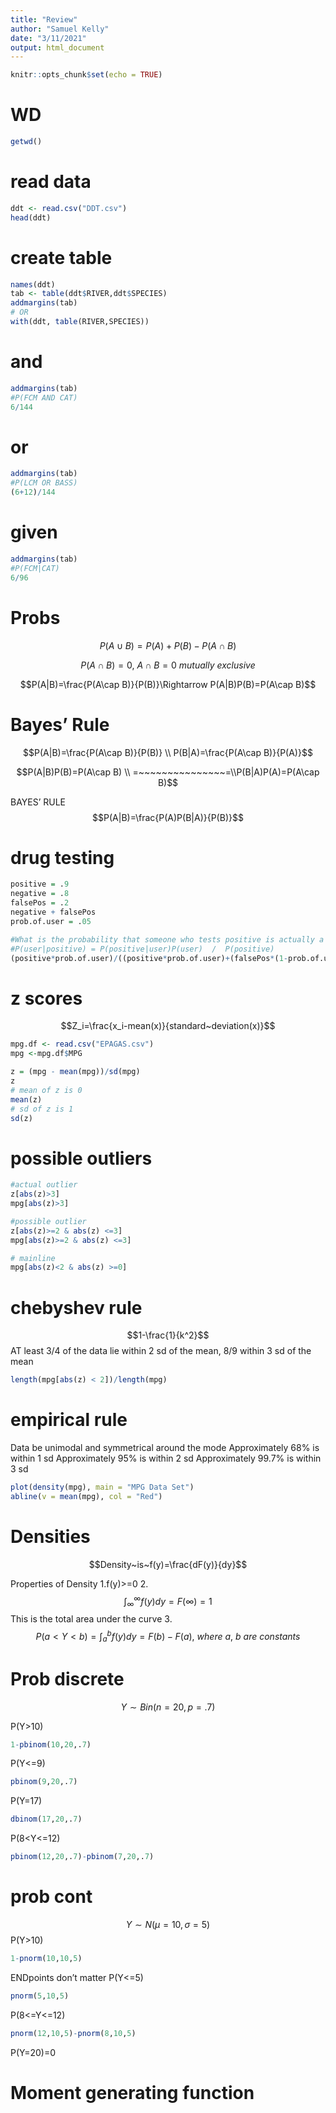 ```yaml
---
title: "Review"
author: "Samuel Kelly"
date: "3/11/2021"
output: html_document
---
```


```r
knitr::opts_chunk$set(echo = TRUE)
```

# WD
```r
getwd()
```

# read data

```r
ddt <- read.csv("DDT.csv")
head(ddt)
```

# create table

```r
names(ddt)
tab <- table(ddt$RIVER,ddt$SPECIES)
addmargins(tab)
# OR
with(ddt, table(RIVER,SPECIES))
```

# and

```r
addmargins(tab)
#P(FCM AND CAT)
6/144
```
# or
```r
addmargins(tab)
#P(LCM OR BASS)
(6+12)/144
```

# given

```r
addmargins(tab)
#P(FCM|CAT)
6/96
```

# Probs

$$P(A\cup B)=P(A)+P(B)-P(A\cap B)$$

$$P(A\cap B) = 0,~ A\cap B=0 ~ mutually ~exclusive$$

$$P(A|B)=\frac{P(A\cap B)}{P(B)}\Rightarrow P(A|B)P(B)=P(A\cap B)$$

# Bayes' Rule

$$P(A|B)=\frac{P(A\cap B)}{P(B)} \\ P(B|A)=\frac{P(A\cap B)}{P(A)}$$

$$P(A|B)P(B)=P(A\cap B) \\ =~~~~~~~~~~~~~~~=\\P(B|A)P(A)=P(A\cap B)$$

BAYES' RULE
$$P(A|B)=\frac{P(A)P(B|A)}{P(B)}$$

# drug testing

```r
positive = .9
negative = .8
falsePos = .2
negative + falsePos
prob.of.user = .05

#What is the probability that someone who tests positive is actually a cannabis user
#P(user|positive) = P(positive|user)P(user)  /  P(positive)
(positive*prob.of.user)/((positive*prob.of.user)+(falsePos*(1-prob.of.user)))
```

# z scores
$$Z_i=\frac{x_i-mean(x)}{standard~deviation(x)}$$
```r
mpg.df <- read.csv("EPAGAS.csv")
mpg <-mpg.df$MPG

z = (mpg - mean(mpg))/sd(mpg)
z
# mean of z is 0
mean(z)
# sd of z is 1
sd(z)
```

# possible outliers

```r
#actual outlier
z[abs(z)>3]
mpg[abs(z)>3]

#possible outlier
z[abs(z)>=2 & abs(z) <=3]
mpg[abs(z)>=2 & abs(z) <=3]

# mainline
mpg[abs(z)<2 & abs(z) >=0]
```

# chebyshev rule

$$1-\frac{1}{k^2}$$
AT least 3/4 of the data lie within 2 sd of the mean, 8/9 within 3 sd of the mean
```r
length(mpg[abs(z) < 2])/length(mpg)
```


# empirical rule
Data be unimodal and symmetrical around the mode
Approximately 68% is within 1 sd
Approximately 95% is within 2 sd
Approximately 99.7% is within 3 sd
```r
plot(density(mpg), main = "MPG Data Set")
abline(v = mean(mpg), col = "Red")
```

# Densities

$$Density~is~f(y)=\frac{dF(y)}{dy}$$

Properties of Density
1.f(y)>=0
2.$$\int_{\infty}^{\infty}f(y)dy=F(\infty)=1$$ This is the total area under the curve
3.$$P(a<Y<b)=\int_{a}^{b}f(y)dy=F(b)-F(a), ~where ~a,~b ~are~ constants$$


# Prob discrete

$$Y\sim Bin(n=20,p=.7)$$

P(Y>10)
```r
1-pbinom(10,20,.7)
```

P(Y<=9)
```r
pbinom(9,20,.7)
```

P(Y=17)
```r
dbinom(17,20,.7)
```

P(8<Y<=12)

```r
pbinom(12,20,.7)-pbinom(7,20,.7)
```



# prob cont

$$Y\sim N(\mu=10,\sigma=5)$$
P(Y>10)
```r
1-pnorm(10,10,5)
```
ENDpoints don't matter
P(Y<=5)
```r
pnorm(5,10,5)
```

P(8<=Y<=12)
```r
pnorm(12,10,5)-pnorm(8,10,5)
```

P(Y=20)=0

# Moment generating function


